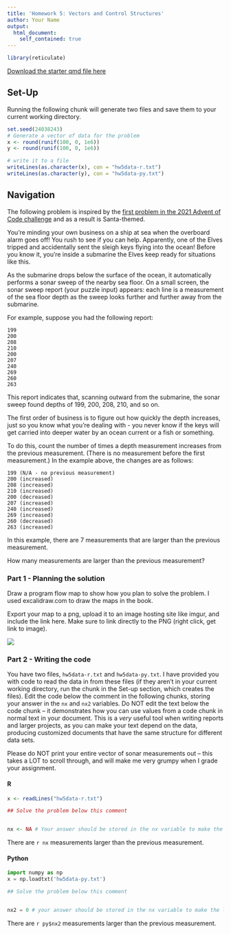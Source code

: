 ```yaml
---
title: 'Homework 5: Vectors and Control Structures'
author: Your Name
output:
  html_document:
    self_contained: true
---
```


```r
library(reticulate)
```

[Download the starter qmd file here](https://raw.githubusercontent.com/srvanderplas/unl-stat151/main/homework/05-vectors.qmd)

## Set-Up

Running the following chunk will generate two files and save them to your current working directory.

```r
set.seed(24038243)
# Generate a vector of data for the problem
x <- round(runif(100, 0, 1e6))
y <- round(runif(100, 0, 1e6))

# write it to a file
writeLines(as.character(x), con = "hw5data-r.txt")
writeLines(as.character(y), con = "hw5data-py.txt")
```

## Navigation

The following problem is inspired by the [first problem in the 2021 Advent of Code challenge](https://adventofcode.com/2021/day/1) and as a result is Santa-themed.

You're minding your own business on a ship at sea when the overboard alarm goes off! You rush to see if you can help. Apparently, one of the Elves tripped and accidentally sent the sleigh keys flying into the ocean! Before you know it, you're inside a submarine the Elves keep ready for situations like this.


As the submarine drops below the surface of the ocean, it automatically performs a sonar sweep of the nearby sea floor. On a small screen, the sonar sweep report (your puzzle input) appears: each line is a measurement of the sea floor depth as the sweep looks further and further away from the submarine.

For example, suppose you had the following report:

```
199
200
208
210
200
207
240
269
260
263
```

This report indicates that, scanning outward from the submarine, the sonar sweep found depths of 199, 200, 208, 210, and so on.

The first order of business is to figure out how quickly the depth increases, just so you know what you're dealing with - you never know if the keys will get carried into deeper water by an ocean current or a fish or something.

To do this, count the number of times a depth measurement increases from the previous measurement. (There is no measurement before the first measurement.) In the example above, the changes are as follows:

```
199 (N/A - no previous measurement)
200 (increased)
208 (increased)
210 (increased)
200 (decreased)
207 (increased)
240 (increased)
269 (increased)
260 (decreased)
263 (increased)
```

In this example, there are 7 measurements that are larger than the previous measurement.

How many measurements are larger than the previous measurement? 

### Part 1 - Planning the solution

Draw a program flow map to show how you plan to solve the problem. I used excalidraw.com to draw the maps in the book.

Export your map to a png, upload it to an image hosting site like imgur, and include the link here. Make sure to link directly to the PNG (right click, get link to image).

![](program-flow-map.png)


### Part 2 - Writing the code


You have two files, `hw5data-r.txt` and `hw5data-py.txt`. 
I have provided you with code to read the data in from these files (if they aren't in your current working directory, run the chunk in the Set-up section, which creates the files).
Edit the code below the comment in the following chunks, storing your answer in the `nx` and `nx2` variables. 
Do NOT edit the text below the code chunk -- it demonstrates how you can use values from a code chunk in normal text in your document. 
This is a *very* useful tool when writing reports and larger projects, as you can make your text depend on the data, producing customized documents that have the same structure for different data sets. 

Please do NOT print your entire vector of sonar measurements out -- this takes a LOT to scroll through, and will make me very grumpy when I grade your assignment. 

#### R 

```r
x <- readLines("hw5data-r.txt")

## Solve the problem below this comment


nx <- NA # Your answer should be stored in the nx variable to make the line below this chunk work
```

There are `r nx` measurements larger than the previous measurement.

#### Python

```python
import numpy as np
x = np.loadtxt('hw5data-py.txt')

## Solve the problem below this comment


nx2 = 0 # your answer should be stored in the nx variable to make the line below this chunk work

```

There are `r py$nx2` measurements larger than the previous measurement.
